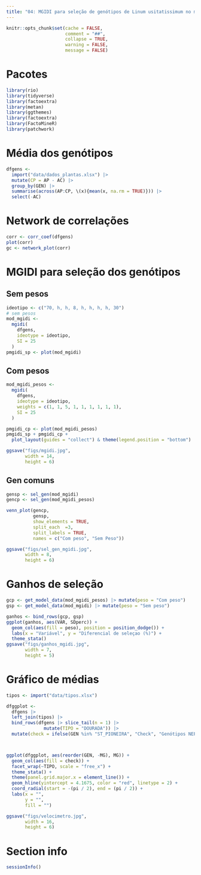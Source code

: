 ```yaml
---
title: "04: MGIDI para seleção de genótipos de Linum usitatissimum no melhoramento genético vegetal"
---
```


```r
knitr::opts_chunk$set(cache = FALSE,
                      comment = "##",
                      collapse = TRUE,
                      warning = FALSE,
                      message = FALSE)

```



# Pacotes

```r
library(rio)
library(tidyverse)
library(factoextra)
library(metan)
library(ggthemes)
library(factoextra)
library(FactoMineR)
library(patchwork)

```


# Média dos genótipos
```r
dfgens <- 
  import("data/dados_plantas.xlsx") |> 
  mutate(CP = AP - AC) |> 
  group_by(GEN) |> 
  summarise(across(AP:CP, \(x){mean(x, na.rm = TRUE)})) |> 
  select(-AC)
```


# Network de correlações
```r
corr <- corr_coef(dfgens)
plot(corr)
gc <- network_plot(corr)

```


# MGIDI para seleção dos genótipos
## Sem pesos
```r
ideotipo <- c("70, h, h, 8, h, h, h, h, 30")
# sem pesos
mod_mgidi <- 
  mgidi(
    dfgens,
    ideotype = ideotipo,
    SI = 25
  )
pmgidi_sp <- plot(mod_mgidi)
```

## Com pesos
```r
mod_mgidi_pesos <- 
  mgidi(
    dfgens,
    ideotype = ideotipo,
    weights = c(1, 1, 5, 1, 1, 1, 1, 1, 1),
    SI = 25
  )

pmgidi_cp <- plot(mod_mgidi_pesos)
pmgidi_sp + pmgidi_cp +
  plot_layout(guides = "collect") & theme(legend.position = "bottom")

ggsave("figs/mgidi.jpg",
       width = 14,
       height = 6)

```

## Gen comuns
```r
gensp <- sel_gen(mod_mgidi)
gencp <- sel_gen(mod_mgidi_pesos)

venn_plot(gencp,
          gensp, 
          show_elements = TRUE,
          split_each  =3, 
          split_labels = TRUE,
          names = c("Com peso", "Sem Peso")) 

ggsave("figs/sel_gen_mgidi.jpg",
       width = 8,
       height = 6)

```

# Ganhos de seleção
```r
gcp <- get_model_data(mod_mgidi_pesos) |> mutate(peso = "Com peso")
gsp <- get_model_data(mod_mgidi) |> mutate(peso = "Sem peso")

ganhos <- bind_rows(gcp, gsp)
ggplot(ganhos, aes(VAR, SDperc)) +
  geom_col(aes(fill = peso), position = position_dodge()) +
  labs(x = "Variável", y = "Diferencial de seleçao (%)") +
  theme_stata()
ggsave("figs/ganhos_mgidi.jpg",
       width = 7,
       height = 5)

```

# Gráfico de médias
```r
tipos <- import("data/tipos.xlsx")

dfggplot <- 
  dfgens |> 
  left_join(tipos) |> 
  bind_rows(dfgens |> slice_tail(n = 1) |> 
              mutate(TIPO = "DOURADA")) |> 
  mutate(check = ifelse(GEN %in% "ST_PIONEIRA", "Check", "Genótipos NEPEM")) 



ggplot(dfggplot, aes(reorder(GEN, -MG), MG)) +
  geom_col(aes(fill = check)) +
  facet_wrap(~TIPO, scale = "free_x") +
  theme_stata() +
  theme(panel.grid.major.x = element_line()) +
  geom_hline(yintercept = 4.1675, color = "red", linetype = 2) +
  coord_radial(start = -(pi / 2), end = (pi / 2)) +
  labs(x = "",
       y = "",
       fill = "")

ggsave("figs/velocimetro.jpg",
       width = 16,
       height = 6)

```



# Section info
```r
sessionInfo()

```

